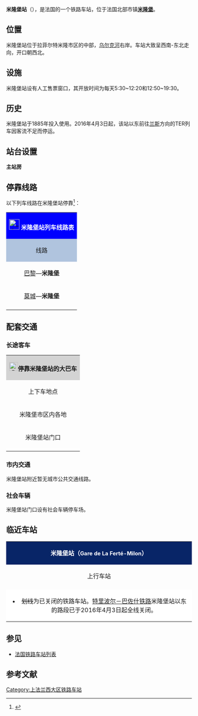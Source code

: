 {{Infobox station
| name          =[[File:Sncf-logo.svg|32x32px]]米隆堡站<br>{{lang|fr|Gare de La Ferté-Milon}} 
| type          = [[法国铁路|法国铁路]]
| image = File:Gare de La Ferté-Milon-2016.jpg
|image_caption = 拉菲尔泰米龙站（2016年3月）
| address       = {{FRA}}[[埃纳省|埃纳省]][[米隆堡|米隆堡]]
| latd          = 49
| latm          = 10
| lats          = 47
| latNS         = N
| longd         = 3
| longm         = 07
| longs         = 15
| longEW        = E
| operator = [[File:_Sncf-logo.svg|32x32px]]
| coordinates_display = yes
| iso_region    = FR
| line          = 
* [[特里波尔－巴佐什铁路|特里波尔－巴佐什铁路]] 
| structure           = 地面
| levels              = 1层
| platform      = 2
| tracks        = 3
| elevation = 69米
| opened        = 1885年11月21日
| rebuilt =
| status = 使用中
| closed        = 
| passengers= 约4.4万人次<ref>{{Cite web|url=https://ressources.data.sncf.com/explore/dataset/frequentation-gares/?sort=voyageurs_2014&q=la+ferte|title=Fréquentation en gares|accessdate=2016-12-29|author=SNCF|date=|language=法语|publisher=SNCF Open Data|archive-date=2020-12-16|archive-url=https://web.archive.org/web/20201216112948/https://ressources.data.sncf.com/explore/dataset/frequentation-gares/?sort=voyageurs_2014&q=la+ferte|dead-url=no}}</ref>
| pass_year= 2015年
| ADA                 = 
| station_type = 客运车站，兼办货运业务
| connections = 
* 埃纳省城际客运
* {{link-fr|莫城城市公共交通|Réseau de bus Marne et Morin}}（Marne et Morin）
| route_map =
| map_locator   = 
| note =
| services = [[法兰西岛区域铁路|Transilien]]
}}

'''米隆堡站'''（{{lang-fr|Gare de La Ferté-Milon}}），是法国的一个铁路车站，位于法国北部市镇'''[[米隆堡|米隆堡]]'''。

==位置==

米隆堡站位于拉菲尔特米隆市区的中部，[[乌尔克河|乌尔克河]]右岸。车站大致呈西南-东北走向，开口朝西北。

==设施==

米隆堡站设有人工售票窗口，其开放时间为每天5:30~12:20和12:50~19:30。

==历史==

米隆堡站于1885年投入使用。2016年4月3日起，该站以东前往[[兰斯站|兰斯]]方向的TER列车因客流不足而停运。

==站台设置==

{{RailStStart|北}}
{{RailStLine|||存车线||| ||}}
{{RailStLine|1||||| ||}}
{{RailStPlatform|岛| |||}}
{{RailStLine|2Bis||}}
{{RailStLine|2||}}
{{RailStPlatform|侧d||1T||}}
'''主站房'''
{{RailStEnd|南}}

== 停靠线路 ==

{{动态列表|最后更新时间：2016年12月29日。本章节内容仅供参考，不排除因施工或罢工而引发的临时性变更。欢迎修正和补充}}

以下列车线路在米隆堡站停靠<ref>{{Cite web|url=http://www.ter.sncf.com/picardie/gares/87116673/La%20Fert%C3%A9-Milon/pratique|title=GARE LA FERTE-MILON|accessdate=2016-12-29|author=SNCF|date=|language=法语|publisher=TER Picardie|archive-date=2016-12-30|archive-url=https://web.archive.org/web/20161230090110/http://www.ter.sncf.com/picardie/gares/87116673/La%20Fert%C3%A9-Milon/pratique|dead-url=no}}</ref>：

{| class="wikitable mw-collapsible" 
|colspan="5" style="background:#0000FF" align="center" |[[File:_Sncf-logo.svg|28x28px]] <font color=#FFFFFF>'''米隆堡站列车线路表'''</font>
|-
!style="background:#B0C4DE"| 线路
!style="background:#B0C4DE"|车种
!style="background:#B0C4DE"|上一站
!style="background:#B0C4DE"|下一站
!style="background:#B0C4DE"|大致运行频率{{noteTag|name=noteA}}
|-
|[[巴黎东站|巴黎]]—'''米隆堡'''
| rowspan="2" align="center"|[[File:Logo_train_transilien.svg|16x16px]][[File:Paris_Transilien_P.svg|16x16px]]]
|{{link-fr|乌尔克河畔马勒伊站|Gare de Mareuil-sur-Ourcq|乌尔克河畔马勒伊}}
|（终点）
|每天1~2趟{{noteTag|name=noteB}}
|-
|[[莫城站|莫城]]—'''米隆堡'''
|{{link-fr|乌尔克河畔马勒伊站|Gare de Mareuil-sur-Ourcq|乌尔克河畔马勒伊}}
|（终点）
|每天18趟左右
|-
|colspan="5" style="background:#FFFFFF"|{{noteFoot|1=
{{noteTag|name=noteA|1=在本栏中，往返1次为"1趟"}}
{{noteTag|name=noteB|1=每周六停运}}
}}
|}

==配套交通==
===长途客车===

{| class="wikitable mw-collapsible" 
|colspan="3" align="center" style="background:#D3D3D3" |[[File:BSicon_BUS.svg|24x24px]]'''停靠米隆堡站的大巴车'''
|-
!align="center" |上下车地点
!align="center" |运营单位
!align="center" |主要目的地{{noteTag|name=noteA}}
|-
| rowspan="1" align="center" |米隆堡市区内各地
|align="center" |埃纳省城际客运<br>CITA
|[http://aisne.com/Reseau-de-transport-de-l-Aisne 米隆堡附近主要市镇] {{Wayback|url=http://aisne.com/Reseau-de-transport-de-l-Aisne |date=20160616083646 }}{{noteTag|name=noteC}}
|-
| rowspan="2" align="center" |米隆堡站门口
|align="center"|{{link-fr|莫城城市公共交通|Réseau de bus Marne et Morin}}
|
* 65路{{noteTag|name=noteD}}：[[莫城站|莫城]]<ref>{{Cite web|url=http://marne-et-morin.groupe-espaces.com/fichiers/lignes/55-1.pdf|title=Ligne 65|accessdate=2016-12-29|author=Marne-et-Morin|date=|language=法语|publisher=|archive-url=https://web.archive.org/web/20170914034702/http://marne-et-morin.groupe-espaces.com/fichiers/lignes/55-1.pdf|archive-date=2017-09-14|dead-url=yes}}</ref>
|-
|align="center" |[[SNCF|SNCF]]<br>Car TER{{noteTag|name=noteB}}
|
* 9号线：[[韦勒河畔巴佐什|韦勒河畔巴佐什]]、[[菲姆|菲姆]]
* ''当铁路线施工或罢工时，SNCF可能也会提供途径该线路沿途站点的大巴车''
|-
|colspan="3" style="background:#FFFFFF"|{{noteFoot|1=
{{noteTag|name=noteA|1=本栏不包括可以联程中转前往的目的地}}
{{noteTag|name=noteB|1=其车票可与SNCF的同线路车票通用}}
{{noteTag|name=noteC|1=部分城际客运线路仅周一至五开行}}
{{noteTag|name=noteD|1=周六仅非学生假期每日一班，周日及节假日停运}}
}}
|}

===市内交通===

米隆堡站附近暂无城市公共交通线路。

===社会车辆===

米隆堡站门口设有社会车辆停车场。

==临近车站==

{|class="wikitable mw-collapsible" style="margin: 0 auto; width:42em;"
|colspan="3"  style="background:#082567" align="center"|<font color=#FFFFFF>'''米隆堡站（<span style="font-size:11pt;">Gare de La Ferté-Milon</span>）'''</font>
|-
!上行车站
!线路
!下行车站
|-
|align="center" |{{link-fr|乌尔克河畔马勒伊站|Gare de Mareuil-sur-Ourcq}}
|align="center" |'''[[特里波尔－巴佐什铁路|特里波尔－巴佐什铁路]]'''
|align="center" |<s>{{link-fr|讷伊圣弗隆站|Gare de Neuilly-Saint-Front}}</s>
|-
|colspan="3" style="background:#FFFFFF"|
*<s>划线</s>为已关闭的铁路车站。[[特里波尔－巴佐什铁路|特里波尔－巴佐什铁路]]米隆堡站以东的路段已于2016年4月3日起全线关闭。
|}

==参见==
* [[法国铁路车站列表|法国铁路车站列表]]

== 参考文献 ==
{{Reflist}}

[[Category:上法兰西大区铁路车站|Category:上法兰西大区铁路车站]]